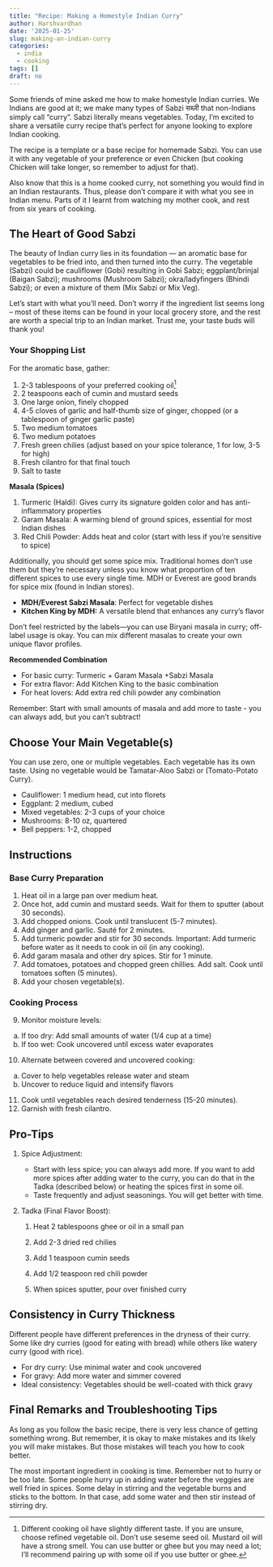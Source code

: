 ```yaml
---
title: "Recipe: Making a Homestyle Indian Curry"
author: Harshvardhan
date: '2025-01-25'
slug: making-an-indian-curry
categories:
  - india
  - cooking
tags: []
draft: no
---
```


Some friends of mine asked me how to make homestyle Indian curries. We
Indians are good at it; we make many types of Sabzi सब्ज़ी that
non-Indians simply call "curry". Sabzi literally means vegetables.
Today, I'm excited to share a versatile curry recipe that's perfect for
anyone looking to explore Indian cooking.

The recipe is a template or a base recipe for homemade Sabzi. You can
use it with any vegetable of your preference or even Chicken (but
cooking Chicken will take longer, so remember to adjust for that).

Also know that this is a home cooked curry, not something you would find
in an Indian restaurants. Thus, please don't compare it with what you
see in Indian menu. Parts of it I learnt from watching my mother cook,
and rest from six years of cooking.

## The Heart of Good Sabzi

The beauty of Indian curry lies in its foundation --- an aromatic base
for vegetables to be fried into, and then turned into the curry. The
vegetable (Sabzi) could be cauliflower (Gobi) resulting in Gobi Sabzi;
eggplant/brinjal (Baigan Sabzi); mushrooms (Mushroom Sabzi);
okra/ladyfingers (Bhindi Sabzi); or even a mixture of them (Mix Sabzi or
Mix Veg).

Let's start with what you'll need. Don't worry if the ingredient list
seems long -- most of these items can be found in your local grocery
store, and the rest are worth a special trip to an Indian market. Trust
me, your taste buds will thank you!

### Your Shopping List

For the aromatic base, gather:

1.  2-3 tablespoons of your preferred cooking oil[^1]
2.  2 teaspoons each of cumin and mustard seeds
3.  One large onion, finely chopped
4.  4-5 cloves of garlic and half-thumb size of ginger, chopped (or a
    tablespoon of ginger garlic paste)
5.  Two medium tomatoes
6.  Two medium potatoes
7.  Fresh green chilies (adjust based on your spice tolerance, 1 for
    low, 3-5 for high)
8.  Fresh cilantro for that final touch
9.  Salt to taste

[^1]: Different cooking oil have slightly different taste. If you are
    unsure, choose refined vegetable oil. Don't use seseme seed oil.
    Mustard oil will have a strong smell. You can use butter or ghee but
    you may need a lot; I'll recommend pairing up with some oil if you
    use butter or ghee.

**Masala (Spices)**

1.  Turmeric (Haldi): Gives curry its signature golden color and has
    anti-inflammatory properties
2.  Garam Masala: A warming blend of ground spices, essential for most
    Indian dishes
3.  Red Chili Powder: Adds heat and color (start with less if you're
    sensitive to spice)

Additionally, you should get some spice mix. Traditional homes don't use
them but they're necessary unless you know what proportion of ten
different spices to use every single time. MDH or Everest are good
brands for spice mix (found in Indian stores).

-   **MDH/Everest Sabzi Masala**: Perfect for vegetable dishes
-   **Kitchen King by MDH:** A versatile blend that enhances any curry's
    flavor

Don't feel restricted by the labels---you can use Biryani masala in
curry; off-label usage is okay. You can mix different masalas to create
your own unique flavor profiles.

**Recommended Combination**

-   For basic curry: Turmeric + Garam Masala +Sabzi Masala
-   For extra flavor: Add Kitchen King to the basic combination
-   For heat lovers: Add extra red chili powder any combination

Remember: Start with small amounts of masala and add more to taste - you
can always add, but you can't subtract!

## Choose Your Main Vegetable(s)

You can use zero, one or multiple vegetables. Each vegetable has its own
taste. Using no vegetable would be Tamatar-Aloo Sabzi or (Tomato-Potato
Curry).

-   Cauliflower: 1 medium head, cut into florets
-   Eggplant: 2 medium, cubed
-   Mixed vegetables: 2-3 cups of your choice
-   Mushrooms: 8-10 oz, quartered
-   Bell peppers: 1-2, chopped

## Instructions

### Base Curry Preparation

1.  Heat oil in a large pan over medium heat.
2.  Once hot, add cumin and mustard seeds. Wait for them to sputter
    (about 30 seconds).
3.  Add chopped onions. Cook until translucent (5-7 minutes).
4.  Add ginger and garlic. Sauté for 2 minutes.
5.  Add turmeric powder and stir for 30 seconds. Important: Add turmeric
    before water as it needs to cook in oil (in any cooking).
6.  Add garam masala and other dry spices. Stir for 1 minute.
7.  Add tomatoes, potatoes and chopped green chillies. Add salt. Cook
    until tomatoes soften (5 minutes).
8.  Add your chosen vegetable(s).

### Cooking Process

9.  Monitor moisture levels:

<!-- -->

a.  If too dry: Add small amounts of water (1/4 cup at a time)
b.  If too wet: Cook uncovered until excess water evaporates

<!-- -->

10. Alternate between covered and uncovered cooking:

<!-- -->

a.  Cover to help vegetables release water and steam
b.  Uncover to reduce liquid and intensify flavors

<!-- -->

11. Cook until vegetables reach desired tenderness (15-20 minutes).
12. Garnish with fresh cilantro.

## Pro-Tips

1.  Spice Adjustment:

    -   Start with less spice; you can always add more. If you want to
        add more spices after adding water to the curry, you can do that
        in the Tadka (described below) or heating the spices first in
        some oil.
    -   Taste frequently and adjust seasonings. You will get better with
        time.

2.  Tadka (Final Flavor Boost):

    1.  Heat 2 tablespoons ghee or oil in a small pan

    2.  Add 2-3 dried red chilies

    3.  Add 1 teaspoon cumin seeds

    4.  Add 1/2 teaspoon red chili powder

    5.  When spices sputter, pour over finished curry

## Consistency in Curry Thickness

Different people have different preferences in the dryness of their
curry. Some like dry curries (good for eating with bread) while others
like watery curry (good with rice).

-   For dry curry: Use minimal water and cook uncovered
-   For gravy: Add more water and simmer covered
-   Ideal consistency: Vegetables should be well-coated with thick gravy

## Final Remarks and Troubleshooting Tips

As long as you follow the basic recipe, there is very less chance of
getting something wrong. But remember, it is okay to make mistakes and
its likely you will make mistakes. But those mistakes will teach you how
to cook better.

The most important ingredient in cooking is time. Remember not to hurry
or be too late. Some people hurry up in adding water before the veggies
are well fried in spices. Some delay in stirring and the vegetable burns
and sticks to the bottom. In that case, add some water and then stir
instead of stirring dry.
